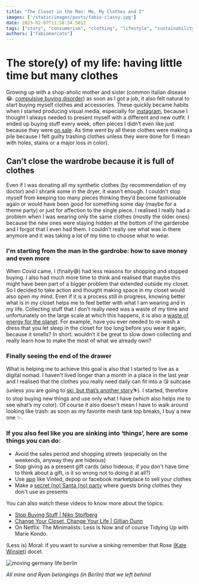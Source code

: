 ```yaml
---
title: "The Closet in the Man: Me, My Clothes and I"
images: ['/static/images/posts/fabio-classy.jpg']
date: 2023-02-07T11:58:54.501Z
tags: ["story", "consumerism", "clothing", "lifestyle", "sustainability", "environment"]
authors: ["fabiomarcato"]
---
```

# The store(y) of my life: having little time but many clothes

Growing up with a shop-aholic mother and sister (common Italian disease 😂: [compulsive buying disorder](https://en.wikipedia.org/wiki/Compulsive_buying_disorder)) as soon as I got a job, it also felt natural to start buying myself clothes and accessories. These quickly became habits when I started producing visual media, especially for [instagram](https://www.instagram.com/fabiuzs/?hl=en), because I thought I always needed to present myself with a different and new outfit. I ended up buying stuff every week, often pieces I didn’t even like just because they were [on sale](https://www.theguardian.com/fashion/2023/feb/07/patricia-field-interview). As time went by all these clothes were making a pile because I felt guilty trashing clothes unless they were done for (I mean with holes, stains or a major loss in color). 

## Can’t close the wardrobe because it is full of clothes

Even if I was donating all my synthetic clothes (by recommendation of my doctor) and I shrank some in the dryer, it wasn’t enough. I couldn’t stop myself from keeping too many pieces thinking they’d become fashionable again or would have been good for something some day (maybe for a theme party) or just for affection to the single piece. 
I realised I really had a problem when I was wearing only the same clothes (mostly the older ones) because the new ones were staying hidden at the bottom of the garderobe and I forgot that I even had them. I couldn’t really see what was in there anymore and it was taking a lot of my time to choose what to wear.

### I'm starting from the man in the gardrobe: how to save money and even more

When Covid came, I (finally😅) had less reasons for shopping and stopped buying. I also had much more time to think and realised that maybe this might have been part of a bigger problem that extended outside my closet. So I decided to take action and thought making space in my closet would also open my mind. Even if it is a process still in progress, knowing better what is in my closet helps me to feel better with what I am wearing and in my life. Collecting stuff that I don’t really need was a waste of my time and unfortunately on the large scale at which this happens, it is also a [waste of energy for the planet](https://amp.theguardian.com/commentisfree/2019/feb/20/shopping-addiction-fashion-environment). For example, have you ever needed to re-wash a dress that you let sleep in the closet for too long before you wear it again, because it smells? In short: wouldn't it be great to slow down collecting and really learn how to make the most of what we already own?

### Finally seeing the end of the drawer

What is helping me to achieve this goal is also that I started to live as a digital nomad. I haven't lived longer than a month in a place in the last year and I realised that the clothes you really need daily can fit into a 😘 suitcase (unless you are going to [ski, but that’s another story](https://www.thefabryk.com/european-snow-pride-in-tignes/)⛷). I started, therefore to stop buying new things and use only what I have (which also helps me to see what’s my color). Of course it also doesn't mean I have to walk around looking like trash: as soon as my favorite mesh tank top breaks, I buy a new one ✨.

### If you also feel like you are sinking into ‘things’, here are some things you can do:

* Avoid the sales period and shopping streets (especially on the weekends, anyway they are hideous)
* Stop giving as a present gift cards (also hideous; if you don't have time to think about a gift, is it so wrong not to doing it at all?)
* Use [app](https://www.sustainably-chic.com/blog/used-clothing-apps) like Vinted, depop or facebook marketplace to sell your clothes
* Make a [secret (no) Santa (no) party](https://www.wikihow.com/Do-a-Secret-Santa) where guests bring clothes they don't use as presents

You can also watch these videos to know more about the topics:

* [](https://www.youtube.com/watch?v=WiVHSRY2I5Y)[Stop Buying Stuff | Niko Stoifberg](https://www.youtube.com/watch?v=QesWRLsWJA4)
* [Change Your Closet, Change Your Life | Gillian Dunn](https://www.youtube.com/watch?v=WiVHSRY2I5Y)
* On Netflix: The Minimalists: Less Is Now and of course Tidying Up with Marie Kondo.

(Less is) Moral: if you want to survive a sinking remember that Rose [(Kate Winslet)](https://people.com/style/kate-winslet-dons-gown-she-wore-7-years-ago-avatar-the-way-of-water-red-carpet/) docet.

![moving germany life berlin](https://res.cloudinary.com/dx4cuted1/image/upload/v1675971968/Berlin%202022/berlin_germany_moving_stuff_expat.jpg)

*All mine and Ryan belongings (in Berlin) that we left behind*
